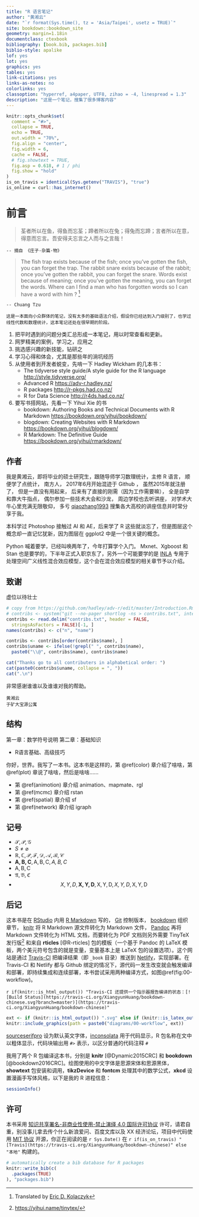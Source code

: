 ```yaml
---
title: "R 语言笔记"
author: "黄湘云"
date: "`r format(Sys.time(), tz = 'Asia/Taipei', usetz = TRUE)`"
site: bookdown::bookdown_site
geometry: margin=1.18in
documentclass: ctexbook
bibliography: [book.bib, packages.bib]
biblio-style: apalike
lof: yes
lot: yes
graphics: yes
tables: yes
link-citations: yes
links-as-notes: no
colorlinks: yes
classoption: "hyperref, a4paper, UTF8, zihao = -4, linespread = 1.3"
description: "这是一个笔记，搜集了很多博客内容"
---
```


\mainmatter

```r
knitr::opts_chunk$set(
  comment = "#>",
  collapse = TRUE,
  echo = TRUE,
  out.width = "70%",
  fig.align = "center",
  fig.width = 6,
  cache = FALSE,
  # fig.showtext = TRUE,
  fig.asp = 0.618, # 1 / phi
  fig.show = "hold"
)
is_on_travis = identical(Sys.getenv("TRAVIS"), "true")
is_online = curl::has_internet()
```

# 前言

> 荃者所以在鱼，得鱼而忘荃；蹄者所以在兔；得兔而忘蹄；言者所以在意，得意而忘言。吾安得夫忘言之人而与之言哉！

```block2
-- 摘自 《庄子·杂篇·物》
```

> The fish trap exists because of the fish; once you've gotten the fish, you can forget the trap. The rabbit snare exists because of the rabbit; once you've gotten the rabbit, you can forget the snare. Words exist because of meaning; once you've gotten the meaning, you can forget the words. Where can I find a man who has forgotten words so I can have a word with him ? ^[Translated by [Eric D. Kolaczyk](http://math.bu.edu/people/kolaczyk/teach.html)]

```block2
-- Chuang Tzu
```

```block2
这是一本面向小众群体的笔记，没有太多的基础语法介绍，假设你已经达到入门级别了，也学过线性代数和数理统计，这本笔记还处在很早期的阶段。
```

1. 把平时遇到的问题分类汇总形成一本笔记，用以时常查看和更新。
2. 网罗精美的案例，学习之，应用之
3. 挑选感兴趣的新技能，钻研之
4. 学习心得和体会，尤其是那些年的淌坑经历
5. 从使用者到开发者蜕变，先啃一下 Hadley Wickham 的几本书：
    + The tidyverse style guide/A style guide for the R language <http://style.tidyverse.org/>
    + Advanced R <https://adv-r.hadley.nz/>
    + R packages <http://r-pkgs.had.co.nz/>
    + R for Data Science <http://r4ds.had.co.nz/>
6. 要写书搭网站，先看一下 Yihui Xie 的书
    + bookdown: Authoring Books and Technical Documents with R Markdown <https://bookdown.org/yihui/bookdown/>
    + blogdown: Creating Websites with R Markdown <https://bookdown.org/yihui/blogdown/>
    + R Markdown: The Definitive Guide <https://bookdown.org/yihui/rmarkdown/>


## 作者

我是黄湘云，即将毕业的硕士研究生，跟随导师学习数理统计，主修 R 语言， 顺便学了点统计， 南方人， 2017年6月开始混迹于 Github ， 虽然2015年就注册了， 但是一直没有用起来， 后来有了直接的刚需（因为工作需要嘛）， 全是自学和靠大牛指点， 偶尔参加一些技术大会和沙龙， 周边学校也去听讲座， 对学术大牛心里充满无限敬仰， 多亏 [qiaozhang1993](https://github.com/qiaozhang1993) 搜集各大高校的讲座信息并时常分享于我。

本科学过 Photoshop 接触过 AI 和 AE，后来学了 R 这些就淡忘了，但是图层这个概念却一直记忆犹新，因为图层在 ggplot2 中是一个很关键的概念。

Python 喊着要学，已经叫唤两年了，今年打算学个入门。
Mxnet、Xgboost 和 Stan 也是要学的，下半年正式入职京东了，另外一个可能要学的是 [INLA](http://www.r-inla.org) 专用于处理空间广义线性混合效应模型，这个会在混合效应模型的相关章节予以介绍。

## 致谢

虚位以待壮士

```r
# copy from https://github.com/hadley/adv-r/edit/master/Introduction.Rmd
# contribs <- system("git --no-pager shortlog -ns > contribs.txt", intern = T)
contribs <- read.delim("contribs.txt", header = FALSE,
  stringsAsFactors = FALSE)[-1, ]
names(contribs) <- c("n", "name")

contribs <- contribs[order(contribs$name), ]
contribs$uname <- ifelse(!grepl(" ", contribs$name),
  paste0("\\@", contribs$name), contribs$name)

cat("Thanks go to all contributers in alphabetical order: ")
cat(paste0(contribs$uname, collapse = ", "))
cat(".\n")
```

非常感谢谁谁以及谁谁对我的帮助。

```block2
黄湘云  
于矿大宝源公寓
```

## 结构

第一章：数学符号说明
第二章：基础知识

- R语言基础、高级技巧

你好，世界。我写了一本书。这本书是这样的，第 \@ref(color) 章介绍了啥啥，第 \@ref(plot) 章说了啥啥，然后是啥啥……

- 第 \@ref(animotion) 章介绍 animation、mapmate、rgl
- 第 \@ref(mcmc) 章介绍 rstan
- 第 \@ref(spatial) 章介绍 sf
- 第 \@ref(network) 章介绍 igraph

## 记号

- $\mathcal{S,P,G}$
- $S \neq \varnothing$
- $\mathbb{R,C},\mathscr{P,F,D,A,B,C}$
- $\mathbf{A,B,C},\mathsf{A,B,C},\mathit{A,B,C}$
- $\mathrm{A,B,C}$
- $\mathfrak{A,B,C}$
- $$X,Y,D, \mathbf{X,Y,D},\mathsf{X,Y,D},\mathit{X,Y,D},\mathrm{X,Y,D}$$

## 后记

这本书是在 [RStudio](https://www.rstudio.com/products/rstudio/download/) 内用 [R Markdown](https://rmarkdown.rstudio.com/) 写的， [Git](https://git-scm.com/) 控制版本， [bookdown](https://bookdown.org/yihui/bookdown/) 组织章节， [knitr](https://yihui.name/knitr/) 将 R Markdown 源文件转化为 Markdown 文件， [Pandoc](http://pandoc.org) \index{Pandoc} 再将 Markdown 文件转化为 HTML 文档，而要转化为 PDF 文档则另外需要 TinyTeX\index{TinyTeX} 发行版^[<https://yihui.name/tinytex/>] 和来自 **rticles** [@R-rticles] 包的模板（一个基于 Pandoc 的 LaTeX 模板，两个美元符号包含的就是变量，变量基本上是 LaTeX 包的设置选项）。这个网站是通过 [Travis-CI](https://travis-ci.org/) 把编译结果（即 `_book` 目录）推送到 [Netlify](https://www.netlify.com/)，实现部署。在 Travis-CI 和 Netlify 都与 Github 绑定的情况下，源代码一发生改变就会触发编译和部署，即持续集成和连续部署，本书尝试采用两种编译方式，如图\@ref(fig:00-workflow)。

 `r if(knitr::is_html_output()) "Travis-CI 还提供一个指示器报告编译的状态：[![Build Status](https://travis-ci.org/XiangyunHuang/bookdown-chinese.svg?branch=master)](https://travis-ci.org/XiangyunHuang/bookdown-chinese)"`

```r
ext <- if (knitr::is_html_output()) ".svg" else if (knitr::is_latex_output()) ".pdf" else ".png"
knitr::include_graphics(path = paste0("diagrams/00-workflow", ext))
```

[sourceserifpro](https://ctan.org/pkg/sourceserifpro) 设为默认英文字体，[inconsolata](http://levien.com/type/myfonts/inconsolata.html) 用于代码显示，R 包名称在文中以粗体显示，代码块输出用 `#>` 表示，以区分普通的代码注释 `#`

我用了两个 R 包编译这本书，分别是 **knitr**\index{knitr} [@Dynamic2015CRC] 和 **bookdown**\index{bookdown} [@bookdown2016CRC]。绘图使用的中文字体是思源宋体和思源黑体， **showtext**\index{showtext} 包安装和调用，**tikzDevice**\index{tikzDevice} 和 **fontcm**\index{fontcm} 处理其中的数学公式，**xkcd**\index{xkcd} 设置漫画手写体风格，以下是我的 R 进程信息：

```r
sessionInfo()
```

## 许可

本书采用 [知识共享署名-非商业性使用-禁止演绎 4.0 国际许可协议](https://creativecommons.org/licenses/by-nc-nd/4.0/) 许可，请君自重，别没事儿拿去传个什么新浪爱问、百度文库以及 XX 经济论坛，项目中代码使用 [MIT 协议](https://github.com/XiangyunHuang/bookdown-chinese/blob/master/LICENSE) 开源，你正在阅读的是 `r Sys.Date()` 在 `r if(is_on_travis) "[Travis](https://travis-ci.org/XiangyunHuang/bookdown-chinese)" else "本地"` 构建的。

```r
# automatically create a bib database for R packages
knitr::write_bib(c(
  .packages(TRUE)
), "packages.bib")
```
